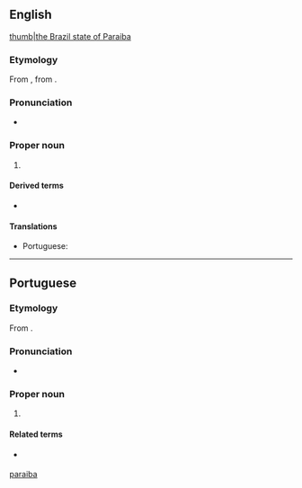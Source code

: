 ==English==
{{wikipedia}}
[[file:brazil State Paraiba.svg|thumb|the Brazil state of Paraiba]]

===Etymology===
From {{bor|en|pt|Paraíba}}, from {{etyl|tpw|pt}} {{m|tpw|pa'ra a'íba||bad for navigation}}.

===Pronunciation===
* {{IPA|/pɑːɹaɪˈiːbə/|lang=en}}

===Proper noun===
{{en-proper noun}}

# {{place:Brazil/state|en|capital=João Pessoa|region=Northeast Region}}

====Derived terms====
* {{l|en|Paraiba tourmaline}}

====Translations====
{{trans-top|a state in north-eastern Brazil}}
* Portuguese: {{t+|pt|Paraíba|f}}
{{trans-mid}}
{{trans-bottom}}

[[Category:English terms spelled with Í|paraiba]]

----

==Portuguese==

===Etymology===
From {{etyl|tpw|pt}} {{m|tpw|pa'ra a'íba||bad for navigation}}.

===Pronunciation===
* {{a|Brazil}} {{IPA|/ˌpa.ɾa.ˈi.bɐ/|lang=pt}}

===Proper noun===
{{pt-proper noun|f}}

# {{place:Brazil/state|pt|capital=João Pessoa|region=Northeast Region}}
#: {{syn|pt|PA}} {{gloss|abbreviation}}

====Related terms====
* {{l|pt|paraibano}} {{gloss|[[demonym]]}}
